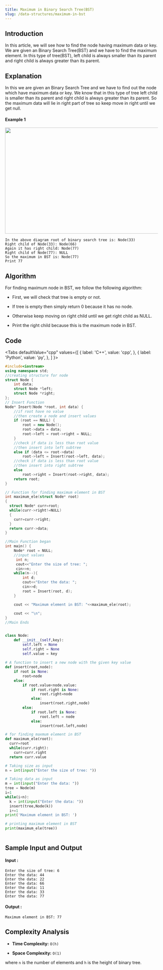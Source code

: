 ```yaml
---
title: Maximum in Binary Search Tree(BST)
slug: /data-structures/maximum-in-bst
---
```


## Introduction

In this article, we will see how to find the node having maximum data or key. We are given an Binary Search Tree(BST) and we have to find the maximum element. In this type of tree(BST), left child is always smaller than its parent and right child is always greater than its parent.

## Explanation 
In this we are given an Binary Search Tree and we have to find out the node which have maximum data or key. We know that in this type of tree left child is smaller than its parent and right child is always greater than its parent. So the maximum data will lie in right part of tree so keep move in right until we get null.
#### Example 1
<img src="https://i.imgur.com/vjoI6QE.jpg?1" width="600" height="350"/>

```
In the above diagram root of binary search tree is: Node(33)
Right child of Node(33): Node(66)
Again it has right child: Node(77)
Right child of Node(77): NULL
So the maximum in BST is: Node(77)
Print 77

```
## Algorithm

For finding maximum node in BST, we follow the following algorithm:

* First, we will check that tree is empty or not.

* If tree is empty then simply return 0 because it has no node.

* Otherwise keep moving on right child until we get right child as NULL.

* Print the right child because this is the maximum node in BST.

## Code


<Tabs
  defaultValue="cpp"
  values={[
    { label: 'C++', value: 'cpp', },
    { label: 'Python', value: 'py', },
  ]
}>
<TabItem value="cpp">

```cpp
#include<iostream>
using namespace std;
//creating structure for node
struct Node {
    int data;
    struct Node *left;
    struct Node *right;
};
// Insert Function
Node* Insert(Node *root, int data) {
    //if root have no value
    //then create a node and insert values
    if (root == NULL) {
        root = new Node();
        root->data = data;
        root->left = root->right = NULL;
    }
    //check if data is less than root value
    //then insert into left subtree
    else if (data <= root->data)
        root->left = Insert(root->left, data);
    //check if data is less than root value
    //then insert into right subtree
    else
        root->right = Insert(root->right, data);
    return root;
}

// Function for finding maximum element in BST
int maximum_ele(struct Node* root)
{
  struct Node* curr=root;
  while(curr->right!=NULL)
  {
    curr=curr->right;
  }
  return curr->data;
}

//Main Function began
int main() {
    Node* root = NULL;
    //input values
     int n;
     cout<<"Enter the size of tree: ";
     cin>>n;
    while(n--){
        int d;
        cout<<"Enter the data: ";
        cin>>d;
        root = Insert(root, d);
    }

    cout << "Maximum element in BST: "<<maximum_ele(root);
    
    cout << "\n";
}
//Main Ends

```
</TabItem>

<TabItem value="py">

```python   

class Node:
	def __init__(self,key):
		self.left = None
		self.right = None
		self.value = key
 
# A function to insert a new node with the given key value
def insert(root,node):
	if root is None:
		root=node
	else:
		if root.value<node.value:
			if root.right is None:
				root.right=node
			else:
				insert(root.right,node)
		else:
			if root.left is None:
				root.left = node
			else:
				insert(root.left,node)

# for finding maxmum element in BST
def maximum_ele(root):
  curr=root
  while(curr.right):
    curr=curr.right
  return curr.value

# Taking size as input
n = int(input("Enter the size of tree: "))

# Taking data as input
m = int(input("Enter the data: "))
tree = Node(m)
i=1
while(i<n):
  k = int(input("Enter the data: "))
  insert(tree,Node(k))
  i+=1
print('Maximum element in BST: ')

# printing maximum element in BST
print(maximum_ele(tree))
     
```
</TabItem>
</Tabs>

## Sample Input and Output

#### Input :

```
Enter the size of tree: 6
Enter the data: 44
Enter the data: 22
Enter the data: 66
Enter the data: 11
Enter the data: 33
Enter the data: 77

```

#### Output :

```
Maximum element in BST: 77
```

## Complexity Analysis
 
- **Time Complexity:** `O(h)`

- **Space Complexity:** `O(1)`

where `n` is the number of elements and `h` is the height of binary tree.
